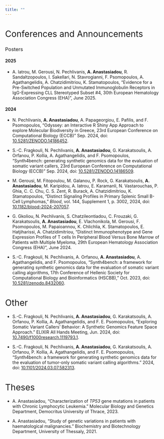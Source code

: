 ```yaml
---
title: ""
---
```


# [Conferences and Announcements]{style="font-weight:400;"}

### [Posters]{style="font-weight:400;"}

#### 2025

-   A. Iatrou, M. Gerousi, N. Pechlivanis, **A. Anastasiadou**, R. Sandaltzopoulos, I. Sakellari, N. Stavrogianni, F. Psomopoulos, A. Agathangelidis, A. Chatzidimitriou, K. Stamatopoulos, “Evidence for a Pre-Switched Population and Unmutated Immunoglobulin Receptors in IgG-Expressing CLL Stereotyped Subset #4, 30th European Hematology Association Congress (EHA)”, June 2025.

#### 2024

-   N. Pechlivanis, **A. Anastasiadou**, A. Papageorgiou, E. Pafilis, and F. Psomopoulos, “Odyssey: an Interactive R Shiny App Approach to explore Molecular Biodiversity in Greece, 23rd European Conference on Computational Biology (ECCB)” Sep. 2024, doi: [10.5281/ZENODO.14186452](https://doi.org/10.5281/zenodo.14186453).

-   S.-C. Fragkouli, N. Pechlivanis, **A. Anastasiadou**, G. Karakatsoulis, A. Orfanou, P. Kollia, A. Agathangelidis, and F. Psomopoulos, “Synth4bench: generating synthetic genomics data for the evaluation of somatic variant callers, 23rd European Conference on Computational Biology (ECCB)” Sep. 2024, doi: [10.5281/ZENODO.14186509](https://doi.org/10.5281/ZENODO.14186509).

-   M. Gerousi, M. Fitopoulou, M. Galanou, P. Rock, G. Karakatsoulis, **A. Anastasiadou**, M. Karipidou, A. Iatrou, E. Karamanli, N. Vastarouchas, P. Ghia, C. C. Chu, C. S. Zent, R. Burack, A. Chatzidimitriou, K. Stamatopoulos, “Distinct Signaling Profiles in Primary Splenic Small B-Cell Lymphomas,” *Blood*, vol. 144, Supplement 1, p. 3002, 2024, doi: [10.1182/blood-2024-207057](https://doi.org/10.1182/blood-2024-207057).

-   G. Gkoliou, N. Pechlivanis, S. Chatzileontiadou, C. Frouzaki, G. Karakatsoulis, **A. Anastasiadou**, E. Vlachonikola, M. Gerousi, F. Psomopoulos, M. Papaioannou, K. Chlichlia, K. Stamatopoulos, E. Hatjiharissi, A. Chatzidimitriou, “Distinct Immunophenotype and Gene Expression Profiles of T cells In Peripheral Blood Versus Bone Marrow of Patients with Multiple Myeloma, 29th European Hematology Association Congress (EHA)”, June 2024.

-   S.-C. Fragkouli, N. Pechlivanis, A. Orfanou, **A. Anastasiadou**, A. Agathangelidis, and F. Psomopoulos, “Synth4bench: a framework for generating synthetic genomics data for the evaluation of somatic variant calling algorithms, 17th Conference of Hellenic Society for Computational Biology and Bioinformatics (HSCBB),” Oct. 2023, doi: [10.5281/zenodo.8432060](https://doi.org/10.5281/zenodo.8432060).

# [Other]{style="font-weight:400;"}

-   S.-C. Fragkouli, N. Pechlivanis, **A. Anastasiadou**, G. Karakatsoulis, A. Orfanou, P. Kollia, A. Agathangelidis, and F. E. Psomopoulos, “Exploring Somatic Variant Callers’ Behavior: A Synthetic Genomics Feature Space Approach.” ELIXIR All Hands Meeting, Jun. 2024, doi: [10.7490/f1000research.1119793.1](https://doi.org/10.7490/f1000research.1119793.1).

-   S.-C. Fragkouli, N. Pechlivanis, **A. Anastasiadou**, G. Karakatsoulis, A. Orfanou, P. Kollia, A. Agathangelidis, and F. E. Psomopoulos, “Synth4bench: a framework for generating synthetic genomics data for the evaluation of tumor-only somatic variant calling algorithms.” 2024, doi: [10.1101/2024.03.07.582313](https://doi.org/10.1101/2024.03.07.582313).

# [Theses]{style="font-weight:400;"}

-   A. Anastasiadou, “Characterization of *TP53* gene mutations in patients with Chronic Lymphocytic Leukemia.” Molecular Biology and Genetics Department, Democritus University of Thrace, 2023.

-   A. Anastasiadou, “Study of genetic variations in patients with haematological malignancies.” Biochemistry and Biotechnology Department, University of Thessaly, 2021.
